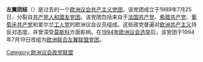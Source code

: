'''左翼团结'''（{{lang-en|Left Unity}}）是过去的一个[[欧洲议会|欧洲议会]][[共产主义|共产主义]][[欧洲议会党团|党团]]。该党团成立于1989年7月25日，分裂自[[共产党人和盟友党团|共产党人和盟友党团]]。该党团包括来自于[[法国共产党|法国共产党]]、[[希腊共产党|希腊共产党]]、[[葡萄牙共产党|葡萄牙共产党]]和爱尔兰[[工人党_(爱尔兰)|工人党]]的欧洲议会议员组成。这些政党普遍对[[欧洲共产主义|欧洲共产主义]]持反对态度，并曾深受[[莫斯科|莫斯科]]方面影响。在[[1994年欧洲议会选举|1994年欧洲议会选举]]后，该党团于1994年7月19日改组为[[欧洲联合左翼联盟党团|欧洲联合左翼联盟党团]]。

{{欧洲议会党团}}

[[Category:欧洲议会政党联盟|Category:欧洲议会政党联盟]]